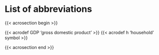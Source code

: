 # List of abbreviations {.unnumbered}

{{< acrosection begin >}}

{{< acrodef GDP 'gross domestic product' >}}
{{< acrodef h 'household' symbol >}}

{{< acrosection end >}}
